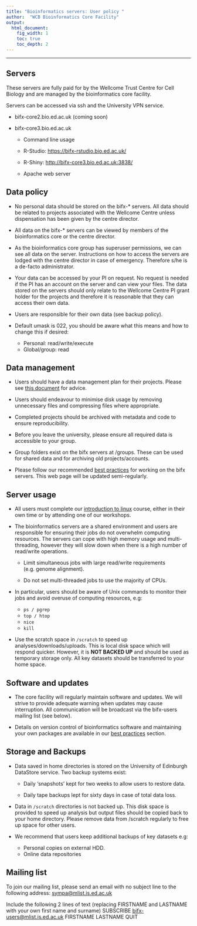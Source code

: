 ```yaml
---
title: "Bioinformatics servers: User policy "
author:  "WCB Bioinformatics Core Facility"
output:
  html_document:
    fig_width: 1
    toc: true
    toc_depth: 2
---
```


------------------------------------------------------------------------

## Servers

These servers are fully paid for by the Wellcome Trust Centre for Cell Biology and are managed by the bioinformatics core facility.

Servers can be accessed via ssh and the University VPN service.

-   bifx-core2.bio.ed.ac.uk (coming soon)

-   bifx-core3.bio.ed.ac.uk

    -   Command line usage

    -   R-Studio: <https://bifx-rstudio.bio.ed.ac.uk/>

    -   R-Shiny: <http://bifx-core3.bio.ed.ac.uk:3838/>

    -   Apache web server

## Data policy

-   No personal data should be stored on the bifx-\* servers. All data should be related to projects associated with the Wellcome Centre unless dispensation has been given by the centre director.

-   All data on the bifx-\* servers can be viewed by members of the bioinformatics core or the centre director.

-   As the bioinformatics core group has superuser permissions, we can see all data on the server. Instructions on how to access the servers are lodged with the centre director in case of emergency. Therefore s/he is a de-facto administrator.

-   Your data can be accessed by your PI on request. No request is needed if the PI has an account on the server and can view your files. The data stored on the servers should only relate to the Wellcome Centre PI grant holder for the projects and therefore it is reasonable that they can access their own data.

-   Users are responsible for their own data (see backup policy).

-   Default umask is 022, you should be aware what this means and how to change this if desired:

    -   Personal: read/write/execute
    -   Global/group: read

## Data management

-   Users should have a data management plan for their projects. Please see [this document](https://uoe.sharepoint.com/:w:/s/wcbbioinformatics/EQAVC1KoHmtBrA6rUOasQcIBisBh2fIQ3gBp7XA_3zWlxQ?e=c2xMbY) for advice.

-   Users should endeavour to minimise disk usage by removing unnecessary files and compressing files where appropriate.

-   Completed projects should be archived with metadata and code to ensure reproducibility.

-   Before you leave the university, please ensure all required data is accessible to your group.

-   Group folders exist on the bifx servers at /groups. These can be used for shared data and for archiving old projects/accounts.

-   Please follow our recommended [best practices](best_practices.html) for working on the bifx servers. This web page will be updated semi-regularly.

## Server usage

-   All users must complete our [introduction to linux](http://bifx-core3.bio.ed.ac.uk/hyweldd/training/Bioinformatics_on_the_Command_Line/) course, either in their own time or by attending one of our workshops.

-   The bioinformatics servers are a shared environment and users are responsible for ensuring their jobs do not overwhelm computing resources. The servers can cope with high memory usage and multi-threading, however they will slow down when there is a high number of read/write operations.

    -   Limit simultaneous jobs with large read/write requirements (e.g. genome alignment).

    -   Do not set multi-threaded jobs to use the majority of CPUs.

-   In particular, users should be aware of Unix commands to monitor their jobs and avoid overuse of computing resources, e.g:

    -   `ps / pgrep`
    -   `top / htop`
    -   `nice`
    -   `kill`

-   Use the scratch space in `/scratch` to speed up analyses/downloads/uploads. This is local disk space which will respond quicker. However, it is **NOT BACKED UP** and should be used as temporary storage only. All key datasets should be transferred to your home space.

## Software and updates

-   The core facility will regularly maintain software and updates. We will strive to provide adequate warning when updates may cause interruption. All communication will be broadcast via the bifx-users mailing list (see below).

-   Details on version control of bioinformatics software and maintaining your own packages are available in our [best practices](best_practices.html) section.

## Storage and Backups

-   Data saved in home directories is stored on the University of Edinburgh DataStore service. Two backup systems exist:

    -   Daily 'snapshots' kept for two weeks to allow users to restore data.

    -   Daily tape backups lept for sixty days in case of total data loss.

-   Data in `/scratch` directories is not backed up. This disk space is provided to speed up analysis but output files should be copied back to your home directory. Please remove data from /scratch regularly to free up space for other users.

-   We recommend that users keep additional backups of key datasets e.g:

    -   Personal copies on external HDD.
    -   Online data repositories

## Mailing list

To join our mailing list, please send an email with no subject line to the following address: [sympa\@mlist.is.ed.ac.uk](mailto:sympa@mlist.is.ed.ac.uk){.email}

Include the following 2 lines of text (replacing FIRSTNAME and LASTNAME with your own first name and surname) SUBSCRIBE [bifx-users\@mlist.is.ed.ac.uk](mailto:bifx-users@mlist.is.ed.ac.uk){.email} FIRSTNAME LASTNAME QUIT
